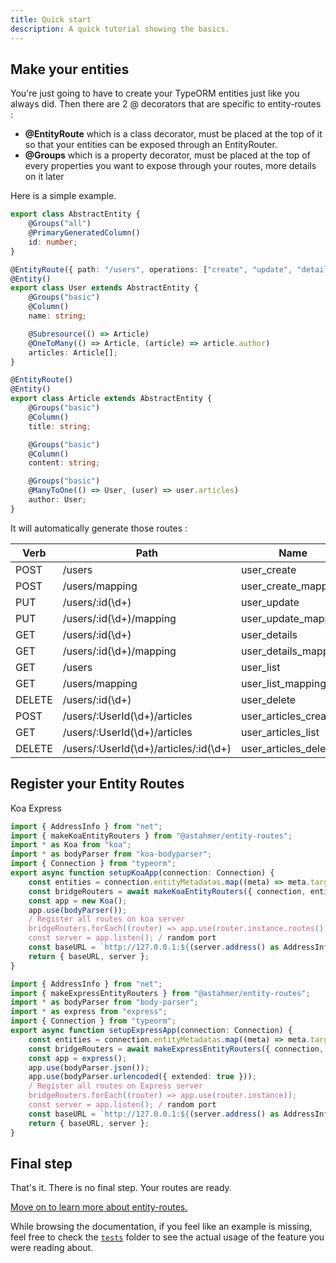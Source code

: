```yaml
---
title: Quick start
description: A quick tutorial showing the basics.
---
```



## Make your entities

You're just going to have to create your TypeORM entities just like you always did. Then there are 2 @ decorators that
are specific to entity-routes :

-   **@EntityRoute** which is a class decorator, must be placed at the top of it so that your entities can be exposed
    through an EntityRouter.
-   **@Groups** which is a property decorator, must be placed at the top of every properties you want to expose through
    your routes, more details on it later

Here is a simple example.

```typescript collapsable
export class AbstractEntity {
    @Groups("all")
    @PrimaryGeneratedColumn()
    id: number;
}

@EntityRoute({ path: "/users", operations: ["create", "update", "details", "list", "delete"] })
@Entity()
export class User extends AbstractEntity {
    @Groups("basic")
    @Column()
    name: string;

    @Subresource(() => Article)
    @OneToMany(() => Article, (article) => article.author)
    articles: Article[];
}

@EntityRoute()
@Entity()
export class Article extends AbstractEntity {
    @Groups("basic")
    @Column()
    title: string;

    @Groups("basic")
    @Column()
    content: string;

    @Groups("basic")
    @ManyToOne(() => User, (user) => user.articles)
    author: User;
}
```

It will automatically generate those routes :

| Verb   | Path                                  | Name                 |
| ------ | ------------------------------------- | -------------------- |
| POST   | /users                                | user_create          |
| POST   | /users/mapping                        | user_create_mapping  |
| PUT    | /users/:id(\d+)                       | user_update          |
| PUT    | /users/:id(\d+)/mapping               | user_update_mapping  |
| GET    | /users/:id(\d+)                       | user_details         |
| GET    | /users/:id(\d+)/mapping               | user_details_mapping |
| GET    | /users                                | user_list            |
| GET    | /users/mapping                        | user_list_mapping    |
| DELETE | /users/:id(\d+)                       | user_delete          |
| POST   | /users/:UserId(\d+)/articles          | user_articles_create |
| GET    | /users/:UserId(\d+)/articles          | user_articles_list   |
| DELETE | /users/:UserId(\d+)/articles/:id(\d+) | user_articles_delete |

## Register your Entity Routes

<Tabs>
  <TabList>
    <Tab>Koa</Tab>
    <Tab>Express</Tab>
  </TabList>


  <TabPanels>
    <TabPanel>


```typescript {10,15}
import { AddressInfo } from "net";
import { makeKoaEntityRouters } from "@astahmer/entity-routes";
import * as Koa from "koa";
import * as bodyParser from "koa-bodyparser";
import { Connection } from "typeorm";
export async function setupKoaApp(connection: Connection) {
    const entities = connection.entityMetadatas.map((meta) => meta.target) as Function[];
    const bridgeRouters = await makeKoaEntityRouters({ connection, entities, options });
    const app = new Koa();
    app.use(bodyParser());
    / Register all routes on koa server
    bridgeRouters.forEach((router) => app.use(router.instance.routes()));
    const server = app.listen(); / random port
    const baseURL = `http://127.0.0.1:${(server.address() as AddressInfo).port}`;
    return { baseURL, server };
}
```

</TabPanel>
<TabPanel>


```typescript {10,16}
import { AddressInfo } from "net";
import { makeExpressEntityRouters } from "@astahmer/entity-routes";
import * as bodyParser from "body-parser";
import * as express from "express";
import { Connection } from "typeorm";
export async function setupExpressApp(connection: Connection) {
    const entities = connection.entityMetadatas.map((meta) => meta.target) as Function[];
    const bridgeRouters = await makeExpressEntityRouters({ connection, entities, options });
    const app = express();
    app.use(bodyParser.json());
    app.use(bodyParser.urlencoded({ extended: true }));
    / Register all routes on Express server
    bridgeRouters.forEach((router) => app.use(router.instance));
    const server = app.listen(); / random port
    const baseURL = `http://127.0.0.1:${(server.address() as AddressInfo).port}`;
    return { baseURL, server };
}
```

</TabPanel>
  </TabPanels>
</Tabs>


## Final step

That's it. There is no final step. Your routes are ready.

[Move on to learn more about entity-routes.](/entity-routes/introduction)

<DocAlert status="success">


While browsing the documentation, if you feel like an example is missing, feel free to check the
[`tests`](https://github.com/astahmer/entity-routes/tree/main/tests) folder to see the actual usage of the feature you
were reading about.

</DocAlert>

